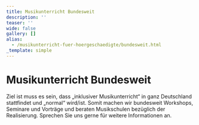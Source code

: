 ```yaml
---
title: Musikunterricht Bundesweit
description: ''
teaser: ''
wide: false
gallery: []
alias:
  - /musikunterricht-fuer-hoergeschaedigte/bundesweit.html
_template: simple
---
```


# Musikunterricht Bundesweit

Ziel ist muss es sein, dass „inklusiver Musikunterricht“ in ganz Deutschland stattfindet und „normal“ wird/ist. Somit machen wir bundesweit Workshops, Seminare und Vorträge und beraten Musikschulen bezüglich der Realisierung. Sprechen Sie uns gerne für weitere Informationen an.
